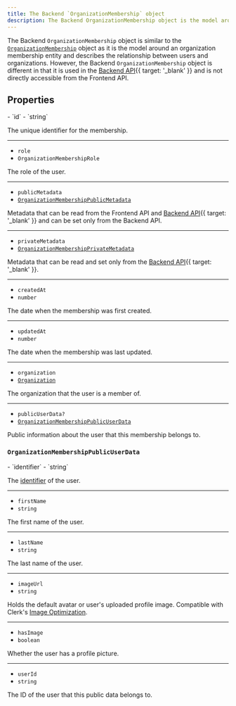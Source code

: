 ```yaml
---
title: The Backend `OrganizationMembership` object
description: The Backend OrganizationMembership object is the model around an organization membership entity and describes the relationship between users and organizations.
---
```


The Backend `OrganizationMembership` object is similar to the [`OrganizationMembership`](/docs/references/javascript/organization-membership) object as it is the model around an organization membership entity and describes the relationship between users and organizations. However, the Backend `OrganizationMembership` object is different in that it is used in the [Backend API](/docs/reference/backend-api/tag/Organization-Memberships#operation/CreateOrganizationMembership){{ target: '_blank' }} and is not directly accessible from the Frontend API.

## Properties

<Properties>
  - `id`
  - `string`

  The unique identifier for the membership.

  ---

  - `role`
  - `OrganizationMembershipRole`

  The role of the user.

  ---

  - `publicMetadata`
  - [`OrganizationMembershipPublicMetadata`](/docs/references/javascript/types/metadata#organization-membership-public-metadata)

  Metadata that can be read from the Frontend API and [Backend API](/docs/reference/backend-api){{ target: '_blank' }} and can be set only from the Backend API.

  ---

  - `privateMetadata`
  - [`OrganizationMembershipPrivateMetadata`](/docs/references/javascript/types/metadata#organization-membership-private-metadata)

  Metadata that can be read and set only from the [Backend API](/docs/reference/backend-api){{ target: '_blank' }}.

  ---

  - `createdAt`
  - `number`

  The date when the membership was first created.

  ---

  - `updatedAt`
  - `number`

  The date when the membership was last updated.

  ---

  - `organization`
  - [`Organization`](/docs/references/backend/types/backend-organization)

  The organization that the user is a member of.

  ---

  - `publicUserData?`
  - [`OrganizationMembershipPublicUserData`](#organization-membership-public-user-data)

  Public information about the user that this membership belongs to.
</Properties>

### `OrganizationMembershipPublicUserData`

<Properties>
  - `identifier`
  - `string`

  The [identifier](/docs/authentication/configuration/sign-up-sign-in-options#identifier) of the user.

  ---

  - `firstName`
  - `string`

  The first name of the user.

  ---

  - `lastName`
  - `string`

  The last name of the user.

  ---

  - `imageUrl`
  - `string`

  Holds the default avatar or user's uploaded profile image. Compatible with Clerk's [Image Optimization](/docs/guides/image-optimization/imageurl-image-optimization).

  ---

  - `hasImage`
  - `boolean`

  Whether the user has a profile picture.

  ---

  - `userId`
  - `string`

  The ID of the user that this public data belongs to.
</Properties>
